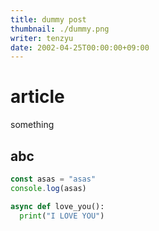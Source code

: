 ```yaml
---
title: dummy post
thumbnail: ./dummy.png
writer: tenzyu
date: 2002-04-25T00:00:00+09:00
---
```


# article
something
## abc
```js
const asas = "asas"
console.log(asas)
```

```py
async def love_you():
  print("I LOVE YOU")
```
